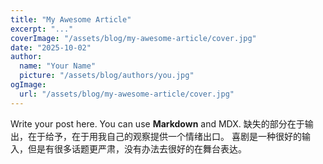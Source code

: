 ```yaml
---
title: "My Awesome Article"
excerpt: "..."
coverImage: "/assets/blog/my-awesome-article/cover.jpg"
date: "2025-10-02"
author:
  name: "Your Name"
  picture: "/assets/blog/authors/you.jpg"
ogImage:
  url: "/assets/blog/my-awesome-article/cover.jpg"
---
```


Write your post here. You can use **Markdown** and MDX.
缺失的部分在于输出，在于给予，在于用我自己的观察提供一个情绪出口。
喜剧是一种很好的输入，但是有很多话题更严肃，没有办法去很好的在舞台表达。